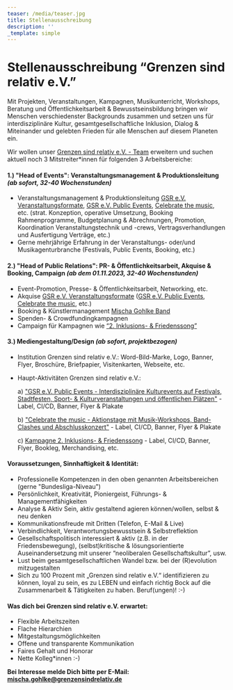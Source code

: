 ```yaml
---
teaser: /media/teaser.jpg
title: Stellenausschreibung
description: ''
_template: simple
---
```


# Stellenausschreibung “Grenzen sind relativ e.V.”

Mit Projekten, Veranstaltungen, Kampagnen, Musikunterricht, Workshops, Beratung und Öffentlichkeitsarbeit & Bewusstseinsbildung bringen wir Menschen verschiedenster Backgrounds zusammen und setzen uns für interdisziplinäre Kultur, gesamtgesellschaftliche Inklusion, Dialog & Miteinander und gelebten Frieden für alle Menschen auf diesem Planeten ein.

Wir wollen unser [Grenzen sind relativ e.V. - Team](/ueber-uns/das-team/alle) erweitern und suchen aktuell noch 3 Mitstreiter\*innen für folgenden 3 Arbeitsbereiche:

#### 1.) "Head of Events": Veranstaltungsmanagement & Produktionsleitung *(ab sofort, 32-40 Wochenstunden)*

* Veranstaltungsmanagement & Produktionsleitung [GSR e.V. Veranstaltungsformate](/aktivitaeten/projekte-und-veranstaltungen/veranstaltungsformate-fuer-dein-event/infos-veranstaltungsformate-fur-dein-event), [GSR e.V. Public Events](/aktivitaeten/projekte-und-veranstaltungen/veranstaltungsformate-fuer-dein-event/support-inklusion), [Celebrate the music](/aktivitaeten/projekte-und-veranstaltungen/celebrate-the-music/allgemeine-infos-erlebnistage-inklusion), etc. (strat. Konzeption, operative Umsetzung, Booking Rahmenprogramme, Budgetplanung & Abrechnungen, Promotion, Koordination Veranstaltungstechnik und -crews, Vertragsverhandlungen und Ausfertigung Verträge, etc.)
* Gerne mehrjährige Erfahrung in der Veranstaltungs- oder/und Musikagenturbranche (Festivals, Public Events, Booking, etc.)

#### 2.) "Head of Public Relations": PR- & Öffentlichkeitsarbeit, Akquise & Booking, Campaign *(ab dem 01.11.2023, 32-40 Wochenstunden)*

* Event-Promotion, Presse- & Öffentlichkeitsarbeit, Networking, etc.
* Akquise [GSR e.V. Veranstaltungsformate](https://www.grenzensindrelativ.de/aktivitaeten/projekte-und-veranstaltungen/veranstaltungsformate-fuer-dein-event/infos-veranstaltungsformate-fur-dein-event) ([GSR e.V. Public Events](/aktivitaeten/projekte-und-veranstaltungen/veranstaltungsformate-fuer-dein-event/support-inklusion), [Celebrate the music](/aktivitaeten/projekte-und-veranstaltungen/celebrate-the-music/allgemeine-infos-erlebnistage-inklusion), etc.)
* Booking & Künstlermanagement [Mischa Gohlke Band](https://mischagohlkeband.de/)
* Spenden- & Crowdfundingkampagnen
* Campaign für Kampagnen wie [“2. Inklusions- & Friedenssong”](https://www.grenzensindrelativ.de/aktivitaeten/kampagnen-musikvideos/inklusions-und-friedenskampagnensong/allgemeine-infos-2-inklusion-friedenssong)

#### 3.) Mediengestaltung/Design *(ab sofort, projektbezogen)*

* Institution Grenzen sind relativ e.V.: Word-Bild-Marke, Logo, Banner, Flyer, Broschüre, Briefpapier, Visitenkarten, Webseite, etc.
* Haupt-Aktivitäten Grenzen sind relativ e.V.:

  a) ["GSR e.V. Public Events - Interdisziplinäre Kulturevents auf Festivals, Stadtfesten, Sport- & Kulturveranstaltungen und öffentlichen Plätzen"](/aktivitaeten/projekte-und-veranstaltungen/veranstaltungsformate-fuer-dein-event/support-inklusion) - Label, CI/CD, Banner, Flyer & Plakate

  b) ["Celebrate the music - Aktionstage mit Musik-Workshops, Band-Clashes und Abschlusskonzert"](/aktivitaeten/projekte-und-veranstaltungen/celebrate-the-music/allgemeine-infos-erlebnistage-inklusion) - Label, CI/CD, Banner, Flyer & Plakate

  c) [Kampagne 2. Inklusions- & Friedenssong](/aktivitaeten/kampagnen-musikvideos/inklusions-und-friedenskampagnensong/allgemeine-infos-2-inklusion-friedenssong) - Label, CI/CD, Banner, Flyer, Bookleg, Merchandising, etc.

#### Voraussetzungen, Sinnhaftigkeit & Identität:

* Professionelle Kompetenzen in den oben genannten Arbeitsbereichen (gerne "Bundesliga-Niveau")
* Persönlichkeit, Kreativität, Pioniergeist, Führungs- & Managementfähigkeiten
* Analyse & Aktiv Sein, aktiv gestaltend agieren können/wollen, selbst & neu denken
* Kommunikationsfreude mit Dritten (Telefon, E-Mail & Live)
* Verbindlichkeit, Verantwortungsbewusstsein & Selbstreflektion
* Gesellschaftspolitisch interessiert & aktiv (z.B. in der Friedensbewegung), (selbst)kritische & lösungsorientierte Auseinandersetzung mit unserer “neoliberalen Gesellschaftskultur”, usw.
* Lust beim gesamtgesellschaftlichen Wandel bzw. bei der (R)evolution mitzugestalten
* Sich zu 100 Prozent mit „Grenzen sind relativ e.V.“ identifizieren zu können, loyal zu sein, es zu LEBEN und einfach richtig Bock auf die Zusammenarbeit & Tätigkeiten zu haben. Beruf(ungen)! :-)

#### Was dich bei Grenzen sind relativ e.V. erwartet:

* Flexible Arbeitszeiten
* Flache Hierarchien
* Mitgestaltungsmöglichkeiten
* Offene und transparente Kommunikation
* Faires Gehalt und Honorar
* Nette Kolleg\*innen :-)

**Bei Interesse melde Dich bitte per E-Mail:** **[mischa.gohlke@grenzensindrelativ.de](mailto\:mischa.gohlke@grenzensindrelativ.de)**
